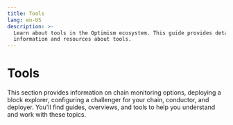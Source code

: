 ```yaml
---
title: Tools
lang: en-US
description: >-
  Learn about tools in the Optimism ecosystem. This guide provides detailed
  information and resources about tools.
---
```



# Tools

This section provides information on chain monitoring options, deploying a block explorer, configuring a challenger for your chain, conductor, and deployer. You'll find guides, overviews, and tools to help you understand and work with these topics.

<Cards>
  <Card title="Chain monitoring options" href="/builders/chain-operators/tools/chain-monitoring" />

  <Card title="Deploying a block explorer" href="/builders/chain-operators/tools/explorer" />

  <Card title="How to configure challenger for your chain" href="/builders/chain-operators/tools/op-challenger" />

  <Card title="Conductor" href="/builders/chain-operators/tools/op-conductor" />

  <Card title="OP txproxyd" href="/builders/chain-operators/tools/op-txproxy" />

  <Card title="Proxyd" href="/builders/chain-operators/tools/proxyd" />

  <Card title="Deployer" href="/builders/chain-operators/tools/op-deployer" />
</Cards>

